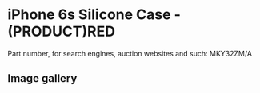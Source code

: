 
# iPhone 6s Silicone Case - (PRODUCT)RED

Part number, for search engines, auction websites and such: MKY32ZM/A

## Image gallery

<div style={{ width: "768px" }}>
  <GalleryComponent
    images={[
      {
        original: "/everysource/MKY32.webp",
        thumbnail: "/everypreview/MKY32.webp",
      },
      {
        original: "/everysource/MKY32_AV1_GOLD.webp",
        thumbnail: "/everypreview/MKY32_AV1_GOLD.webp",
      },
      {
        original: "/everysource/MKY32_AV1_SILVER.webp",
        thumbnail: "/everypreview/MKY32_AV1_SILVER.webp",
      },
      {
        original: "/everysource/MKY32_AV1_SPACE_GRAY.webp",
        thumbnail: "/everypreview/MKY32_AV1_SPACE_GRAY.webp",
      }
    ]}
  />
</div>